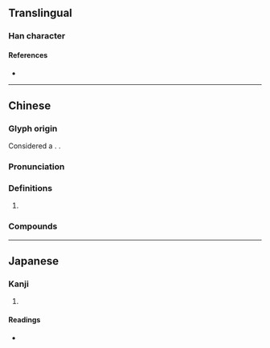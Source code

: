 {{character info}}
==Translingual==

===Han character===
{{Han char|rn=30|rad=口|as=12|sn=15|four=62035|canj=RTCO|ids=⿰口菐}}

====References====
* {{Han ref|kx=0209.151|dkj=04346|dj=0431.420|hdz=10682.180|uh=5657|ud=22103|bh=BC50|bd=48208}}

----

==Chinese==
{{zh-forms}}

===Glyph origin===
Considered a {{zh-l|後起字}}. {{Han compound|口|菐|c1=s|c2=p|t1=mouth|ls=psc|tr2=pú}}.

===Pronunciation===
{{zh-pron
|m=pū
|c=pok3
|mn=pho̍k
|cat=
}}

===Definitions===
{{zh-hanzi}}

# {{lb|zh|onomatopoeia}} {{n-g|the sound of [[sudden]] [[laughter]], [[outgassing]], the [[release]] of [[liquid]] or [[gas]] generally, etc.}}

===Compounds===
{{zh-der|噗嚕嚕|噗碌碌|噗的一聲|噗嗤|噗哧}}

----

==Japanese==

===Kanji===
{{ja-kanji|grade=|rs=口12}}

# {{rfdef|ja|sort=口12}}

====Readings====
* {{ja-readings|on=[[ぼく]] (boku)|kun=}}